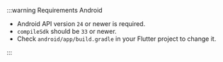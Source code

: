 :::warning Requirements Android

- Android API version `24` or newer is required.
- `compileSdk` should be `33` or newer.
- Check `android/app/build.gradle` in your Flutter project to change it.

:::
